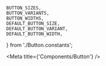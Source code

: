 

    BUTTON_SIZES,
    BUTTON_VARIANTS,
    BUTTON_WIDTHS,
    DEFAULT_BUTTON_SIZE,
    DEFAULT_BUTTON_VARIANT,
    DEFAULT_BUTTON_WIDTH,
} from './Button.constants';

<Meta title={'Components/Button'} />

<ArgsTable of={Button} exclude={[...DEFAULT_ARGUMENTSTABLE_EXCLUSION]} />

<Canvas hidden>
    <Story
        name="Default"
        args={{
            label: 'BUTTON',
            disabled: false,
            destructive: false,
            size: DEFAULT_BUTTON_SIZE,
            variant: DEFAULT_BUTTON_VARIANT,
            width: DEFAULT_BUTTON_WIDTH,
            leadingIcon: null,
            trailingIcon: null,
        }}
        argTypes={{
            size: { control: { type: 'select', options: BUTTON_SIZES } },
            variant: { control: { type: 'select', options: BUTTON_VARIANTS } },
            width: { control: { type: 'select', options: [...BUTTON_WIDTHS, 100, 200, 300, 400] } },
            leadingIcon: { table: { disable: true } },
            trailingIcon: { table: { disable: true } },
            className: { table: { disable: true } },
        }}
    >
        {(args) => <Button {...args} />}
    </Story>
    <Story
        name="Leading Icon"
        args={{
            label: 'BUTTON',
            disabled: false,
            destructive: false,
            size: DEFAULT_BUTTON_SIZE,
            variant: DEFAULT_BUTTON_VARIANT,
            width: DEFAULT_BUTTON_WIDTH,
            leadingIcon: DEFAULT_ICON_GLYPH,
            trailingIcon: null,
        }}
        argTypes={{
            size: { control: { type: 'select', options: BUTTON_SIZES } },
            variant: { control: { type: 'select', options: BUTTON_VARIANTS } },
            width: { control: { type: 'select', options: [...BUTTON_WIDTHS, 100, 200, 300, 400] } },
            leadingIcon: { control: { type: 'select', options: ICON_GLYPHS } },
            trailingIcon: { table: { disable: true } },
            className: { table: { disable: true } },
        }}
    >
        {(args) => <Button {...args} />}
    </Story>
    <Story
        name="Trailing Icon"
        args={{
            label: 'BUTTON',
            disabled: false,
            destructive: false,
            size: DEFAULT_BUTTON_SIZE,
            variant: DEFAULT_BUTTON_VARIANT,
            width: DEFAULT_BUTTON_WIDTH,
            leadingIcon: null,
            trailingIcon: DEFAULT_ICON_GLYPH,
        }}
        argTypes={{
            size: { control: { type: 'select', options: BUTTON_SIZES } },
            variant: { control: { type: 'select', options: BUTTON_VARIANTS } },
            width: { control: { type: 'select', options: [...BUTTON_WIDTHS, 100, 200, 300, 400] } },
            leadingIcon: { table: { disable: true } },
            trailingIcon: { control: { type: 'select', options: ICON_GLYPHS } },
            className: { table: { disable: true } },
        }}
    >
        {(args) => <Button {...args} />}
    </Story>
</Canvas>

